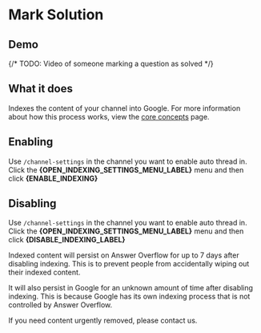 # Mark Solution

## Demo

{/* TODO: Video of someone marking a question as solved */}


<ReactPlayer url='https://youtu.be/3pGDHWke6Wg' controls muted loop playing/>



<TryLiveDemo />



## What it does

Indexes the content of your channel into Google. For more information about how this process works, view the [core concepts](/core-concepts) page.

## Enabling


Use `/channel-settings` in the channel you want to enable auto thread in. Click the **{OPEN_INDEXING_SETTINGS_MENU_LABEL}** menu and then click **{ENABLE_INDEXING}**


## Disabling

Use `/channel-settings` in the channel you want to enable auto thread in. Click the **{OPEN_INDEXING_SETTINGS_MENU_LABEL}** menu and then click **{DISABLE_INDEXING_LABEL}**


<Callout type="warning">
  Indexed content will persist on Answer Overflow for up to 7 days after disabling indexing. This is to prevent people from accidentally wiping out their indexed content.

  It will also persist in Google for an unknown amount of time after disabling indexing. This is because Google has its own indexing process that is not controlled by Answer Overflow.

  If you need content urgently removed, please contact us.
</Callout>
